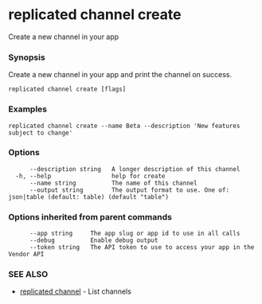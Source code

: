 # replicated channel create

Create a new channel in your app

### Synopsis

Create a new channel in your app and print the channel on success.

```
replicated channel create [flags]
```

### Examples

```
replicated channel create --name Beta --description 'New features subject to change'
```

### Options

```
      --description string   A longer description of this channel
  -h, --help                 help for create
      --name string          The name of this channel
      --output string        The output format to use. One of: json|table (default: table) (default "table")
```

### Options inherited from parent commands

```
      --app string     The app slug or app id to use in all calls
      --debug          Enable debug output
      --token string   The API token to use to access your app in the Vendor API
```

### SEE ALSO

* [replicated channel](replicated-cli-channel)	 - List channels

